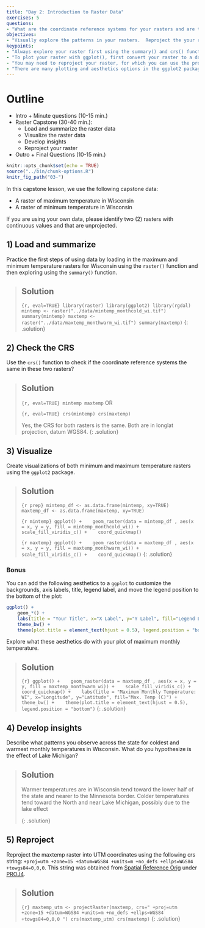 ---
title: "Day 2: Introduction to Raster Data"
exercises: 5
questions:
- "What are the coordinate reference systems for your rasters and are they the same? "
objectives:
- "Visually explore the patterns in your rasters.  Reproject the your raster into UTM coordinates."
keypoints:
- "Always explore your raster first using the summary() and crs() functions."
- "To plot your raster with ggplot(), first convert your raster to a data frame using the as.data.frame() function and specify the argument xy=TRUE."
- "You may need to reproject your raster, for which you can use the projectRaster() function."
- "There are many plotting and aesthetics options in the ggplot2 package for you to explore."
---

# Outline

- Intro + Minute questions (10-15 min.)
- Raster Capstone (30-40 min.):
  - Load and summarize the raster data
  - Visualize the raster data
  - Develop insights
  - Reproject your raster
- Outro + Final Questions (10-15 min.)



```{r setup, include=FALSE}
knitr::opts_chunk$set(echo = TRUE)
source("../bin/chunk-options.R")
knitr_fig_path("03-")
```


In this capstone lesson, we use the following capstone data:

  - A raster of maximum temperature in Wisconsin
  - A raster of minimum temperature in Wisconsin
  
If you are using your own data, please identify two (2) rasters with continuous values and that are unprojected.

<!-- In this capstone lesson, we will be providing you with capstone data that include two Wisconsin rasters of 1) maximum temperature and 2) minimum temperature. If you are using your own data, please identify 2 different rasters that you can use to summarize and visualize in this lesson. The learning objectives of this capstone are to demonstrate a geospatial workflow of loading, summarizing, and plotting rasters as well as checking the CRS and projecting. -->



## 1) Load and summarize

Practice the first steps of using data by loading in the maximum and minimum temperature rasters for Wisconsin using the `raster()` function and then exploring using the `summary()` function.




> ## Solution
> ```{r, eval=TRUE}
> library(raster)
> library(ggplot2)
> library(rgdal)
> mintemp <- raster("../data/mintemp_monthcold_wi.tif")
> summary(mintemp)
> maxtemp <- raster("../data/maxtemp_monthwarm_wi.tif")
> summary(maxtemp)
> ```
{: .solution}




## 2) Check the CRS

Use the `crs()` function to check if the coordinate reference systems the same in these two rasters?


> ## Solution
> ```{r, eval=TRUE}
> mintemp
> maxtemp
> ```
> OR
> 
> ```{r, eval=TRUE}
> crs(mintemp)
> crs(maxtemp)
> ```
> 
> Yes, the CRS for both rasters is the same. Both are in longlat projection, datum WGS84.
{: .solution}



## 3) Visualize

Create visualizations of both minimum and maximum temperature rasters using the `ggplot2` package.


> ## Solution
> ```{r prep}
> mintemp_df <- as.data.frame(mintemp, xy=TRUE)
> maxtemp_df <- as.data.frame(maxtemp, xy=TRUE)
> ```
> 
> ```{r mintemp}
> ggplot() +
>    geom_raster(data = mintemp_df , aes(x = x, y = y, fill = mintemp_monthcold_wi)) +
>    scale_fill_viridis_c() +
>    coord_quickmap()
> ```
>
> ```{r maxtemp}
> ggplot() +
>    geom_raster(data = maxtemp_df , aes(x = x, y = y, fill = maxtemp_monthwarm_wi)) +
>    scale_fill_viridis_c() +
>    coord_quickmap()
> ```
{: .solution}

### Bonus

You can add the following aesthetics to a `ggplot` to customize the backgrounds, axis labels, title, legend label, and move the legend position to the bottom of the plot:



```{r, eval=FALSE}
ggplot() +
    geom_*() +
    labs(title = "Your Title", x="X Label", y="Y Label", fill="Legend Label") +
    theme_bw() +
    theme(plot.title = element_text(hjust = 0.5), legend.position = "bottom")

```

Explore what these aesthetics do with your plot of maximum monthly temperature.


> ## Solution
> ```{r}
> ggplot() +
>    geom_raster(data = maxtemp_df , aes(x = x, y = y, fill = maxtemp_monthwarm_wi)) +
>    scale_fill_viridis_c() +
>    coord_quickmap() +
>    labs(title = "Maximum Monthly Temperature: WI", x="Longitude", y="Latitude", fill="Max. Temp (C)") +
>    theme_bw() +
>    theme(plot.title = element_text(hjust = 0.5), legend.position = "bottom")
> ```
{: .solution}




## 4) Develop insights

Describe what patterns you observe across the state for coldest and warmest monthly temperatures in Wisconsin. What do you hypothesize is the effect of Lake Michigan?



> ## Solution
> Warmer temperatures are in Wisconsin tend toward the lower half of the state and nearer to the Minnesota border. Colder temperatures tend toward the North and near Lake Michigan, possibly due to the lake effect
>
{: .solution}

## 5) Reproject

Reproject the maxtemp raster into UTM coordinates using the following crs string: ` +proj=utm +zone=15 +datum=WGS84 +units=m +no_defs +ellps=WGS84 +towgs84=0,0,0 `.  This string was obtained from [Spatial Reference Orig](https://spatialreference.org/) under [PROJ4](https://spatialreference.org/ref/epsg/wgs-84-utm-zone-15n/proj4/).


> ## Solution
> ```{r}
> maxtemp_utm <- projectRaster(maxtemp, crs=" +proj=utm +zone=15 +datum=WGS84 +units=m +no_defs +ellps=WGS84 +towgs84=0,0,0 ")
> crs(maxtemp_utm)
> crs(maxtemp)
> ```
{: .solution}